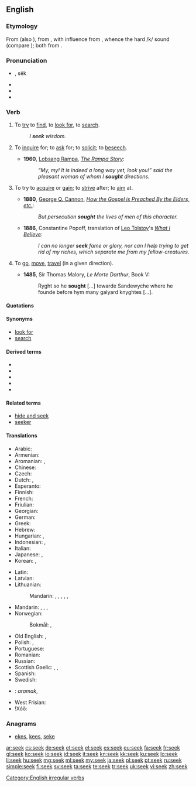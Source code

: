 {{also|sek}}
==English==

===Etymology===
From {{etyl|enm}} {{term|seken|lang=enm}} (also {{term|sechen|lang=enm}}), from {{etyl|ang|en}} {{term|secan|sēċan|to seek; try to find, to look for, make search for; try to get; strive to effect, aim at, strive after; seek after, try to provide for; try to find out by investigation or examination; enquire about; try to learn by asking, ask, ask for, inquire; look to for, expect from; visit, go to; resort to; go, move, proceed; approach, attain to; attack, pursue, follow|lang=ang}}, with influence from {{etyl|non|en}} {{term|sœkja|lang=non}}, whence the hard /k/ sound (compare {{term|beseech|lang=en}}); both from {{etyl|gem-pro|en}} {{recons|sōkijanan||to seek|lang=gem-pro}}.

===Pronunciation===
* {{IPA|/siːk/}}, sēk
* {{audio|en-us-seek.ogg|Audio (US)}}
* {{homophones|Sikh}}
* {{rhymes|iːk}}

===Verb===
{{en-verb|seeks|seeking|sought}}

# {{transitive}} To [[try]] to [[find]], to [[look for]], to [[search]].
#: ''I '''seek''' wisdom.''
# {{transitive}} To [[inquire]] for; to [[ask]] for; to [[solicit]]; to [[beseech]].
#* '''1960''', [[w:Lobsang Rampa|Lobsang Rampa]], ''[[s:The Rampa Story/Chapter Nine|The Rampa Story]]'':
#*: ''“My, my! It is indeed a long way yet, look you!” said the pleasant woman of whom I '''sought''' directions.''
# {{transitive}} To try to [[acquire]] or [[gain]]; to [[strive]] after; to [[aim]] at.
#* '''1880''', [[w:George Q. Cannon|George Q. Cannon]], ''[[s:Journal of Discourses/Volume 23/How the Gospel is Preached By the Elders, etc.|How the Gospel is Preached By the Elders, etc.]]'':
#*: ''But persecution '''sought''' the lives of men of this character.''
#* '''1886''', Constantine Popoff, translation of [[w:Leo Tolstoy|Leo Tolstoy]]'s ''[[s:What I Believe (Tolstoy)/Chapter 12|What I Believe]]'':
#*: ''I can no longer '''seek''' fame or glory, nor can I help trying to get rid of my riches, which separate me from my fellow-creatures.''
# {{intransitive|obsolete}} To [[go]], [[move]], [[travel]] (in a given direction).
#* '''1485''', Sir Thomas Malory, ''Le Morte Darthur'', Book V:
#*: Ryght so he '''sought''' [...] towarde Sandewyche where he founde before hym many galyard knyghtes [...].

====Quotations====
{{seeMoreCites}}

====Synonyms====
* [[look for]]
* [[search]]

====Derived terms====
* {{l|en|aseek}}
* {{l|en|beseek}}
* {{l|en|forseek}}
* {{l|en|misseek}}
* {{l|en|seek out}}

====Related terms====
* [[hide and seek]]
* [[seeker]]

====Translations====
{{trans-top|to try to find}}
* Arabic: {{t+|ar|بحث|tr=báHatha}}
* Armenian: {{t-|hy|փնտրել|tr=p’ntrel}}
* Aromanian: {{t+|rup|caftu}}, {{t-|rup|tser}}
* Chinese:
* Czech: {{t+|cs|hledat}}
* Dutch: {{t+|nl|zoeken}}, {{t+|nl|nastreven}}
* Esperanto: {{t+|eo|serĉi}}
* Finnish: {{t+|fi|etsiä}}
* French: {{t+|fr|chercher}}
* Friulian: {{tø|fur|cirî}}
* Georgian: {{t+|ka|ძებნა|sc=Geor}}
* German: {{t+|de|suchen}}
* Greek: {{t+|el|ζητώ|tr=zitó}}
* Hebrew: {{t+|he|חיפש|alt=חִפֵּשׂ|tr=chipés}}
* Hungarian: {{t+|hu|keres}}, {{t+|hu|kutat}}
* Indonesian: {{t+|id|cari|alt=mencari}}, {{t+|id|cari|alt=mencari-cari}}
* Italian: {{t+|it|cercare}}
* Japanese: {{t|ja|探す|tr=[[さがす]], sagasu|sc=Jpan}}, {{t|ja|探し回る|tr=[[さがしまわる]], sagashi-mawaru|sc=Jpan}}
* Korean: {{t|ko|찾다|sc=Kore}}, {{t|ko|추구하다|sc=Kore}}
{{trans-mid}}
* Latin: {{t-|la|quaerere}}
* Latvian: {{t-|lv|meklēt}}
* Lithuanian: {{t+|lt|ieškoti}}
*: Mandarin: {{t-|cmn|找|tr=zhǎo|sc=Hani}}, {{t|cmn|找尋|sc=Hani}}, {{t|cmn|找寻|tr=zhǎoxún|sc=Hani}}, {{t-|cmn|尋找|sc=Hani}}, {{t-|cmn|寻找|tr=xúnzhǎo|sc=Hani}}, {{t-|cmn|搜索|tr=sōusuǒ|sc=Hani}}
* Mandarin: {{zh-tsp|找尋|找寻|zhǎoxún}}, {{zh-tsp|尋找|寻找|xúnzhǎo}}, {{zh-zh-p|搜索|sōusuǒ}}, {{zh-zh-p|找|zhǎo}}
* Norwegian:
*: Bokmål: {{t+|no|søke}}, {{t+|no|lete}}
* Old English: {{t-|ang|secan|alt=sēċan}}, {{t-|ang|neosian|alt=nēosian}}
* Polish: {{t|pl|poszukiwać}}, {{t|pl|szukać}}
* Portuguese: {{t+|pt|procurar}}
* Romanian: {{t+|ro|căuta}}
* Russian: {{t+|ru|искать|tr=iskát'}}
* Scottish Gaelic: {{t-|gd|lorg}}, {{t-|gd|sir}}, {{t-|gd|iarr}}
* Spanish: {{t+|es|buscar}}
* Swedish: {{t+|sv|söka}}
* {{ttbc|tr}}: ''aramak'', {{t|tr|bulmaya calismak}}
* West Frisian: {{t|fy|sykje}}
* ǃXóõ: {{tø|nmn|ǃxáa}}
{{trans-bottom}}

===Anagrams===
* [[ekes#English|ekes]], [[kees#English|kees]], [[seke#English|seke]]

[[Category:English irregular verbs]]

[[ar:seek]]
[[cs:seek]]
[[de:seek]]
[[et:seek]]
[[el:seek]]
[[es:seek]]
[[eu:seek]]
[[fa:seek]]
[[fr:seek]]
[[gl:seek]]
[[ko:seek]]
[[io:seek]]
[[id:seek]]
[[it:seek]]
[[kn:seek]]
[[kk:seek]]
[[ku:seek]]
[[lo:seek]]
[[li:seek]]
[[hu:seek]]
[[mg:seek]]
[[ml:seek]]
[[my:seek]]
[[ja:seek]]
[[pl:seek]]
[[pt:seek]]
[[ru:seek]]
[[simple:seek]]
[[fi:seek]]
[[sv:seek]]
[[ta:seek]]
[[te:seek]]
[[tr:seek]]
[[uk:seek]]
[[vi:seek]]
[[zh:seek]]